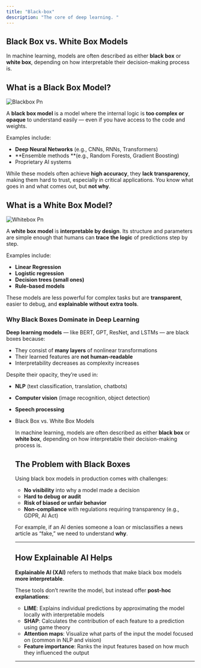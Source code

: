 ```yaml
---
title: "Black-box"
description: "The core of deep learning. "
---
```


## Black Box vs. White Box Models

In machine learning, models are often described as either **black box** or **white box**, depending on how interpretable their decision-making process is.

## What is a Black Box Model?

![Blackbox Pn](/blackbox.png)

A **black box model** is a model where the internal logic is **too complex or opaque** to understand easily — even if you have access to the code and weights.

Examples include:

- **Deep Neural Networks** (e.g., CNNs, RNNs, Transformers)
- \*\*Ensemble methods \*\*(e.g., Random Forests, Gradient Boosting)
- Proprietary AI systems

While these models often achieve **high accuracy**, they **lack transparency**, making them hard to trust, especially in critical applications. You know what goes in and what comes out, but **not why**.

## What is a White Box Model?

![Whitebox Pn](/whitebox.png)

A **white box model** is **interpretable by design**. Its structure and parameters are simple enough that humans can **trace the logic** of predictions step by step.

Examples include:

- **Linear Regression**
- **Logistic regression**
- **Decision trees (small ones)**
- **Rule-based models**

These models are less powerful for complex tasks but are **transparent**, easier to debug, and **explainable without extra tools**.

### Why Black Boxes Dominate in Deep Learning

**Deep learning models** — like BERT, GPT, ResNet, and LSTMs — are black boxes because:

- They consist of **many layers** of nonlinear transformations
- Their learned features are **not human-readable**
- Interpretability decreases as complexity increases

Despite their opacity, they’re used in:

- **NLP** (text classification, translation, chatbots)
- **Computer vision** (image recognition, object detection)
- **Speech processing**
- Black Box vs. White Box Models

  In machine learning, models are often described as either **black box** or **white box**, depending on how interpretable their decision-making process is.

  ## The Problem with Black Boxes

  Using black box models in production comes with challenges:
  - **No visibility** into why a model made a decision
  - **Hard to debug or audit**
  - **Risk of biased or unfair behavior**
  - **Non-compliance** with regulations requiring transparency (e.g., GDPR, AI Act)

  For example, if an AI denies someone a loan or misclassifies a news article as “fake,” we need to understand **why**.

  ---

  ## How Explainable AI Helps

  **Explainable AI (XAI)** refers to methods that make black box models **more interpretable**.

  These tools don’t rewrite the model, but instead offer **post-hoc explanations**:
  - **LIME**: Explains individual predictions by approximating the model locally with interpretable models
  - **SHAP**: Calculates the contribution of each feature to a prediction using game theory
  - **Attention maps**: Visualize what parts of the input the model focused on (common in NLP and vision)
  - **Feature importance**: Ranks the input features based on how much they influenced the output

  ---

  ## 